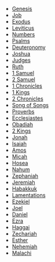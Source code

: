 <Initial text="Chronological Order (OT)"/>

* [Genesis](/bible/old-testament/pentateuch/genesis)
* [Job](/bible/old-testament/poetic-books/job)
* [Exodus](/bible/old-testament/pentateuch/exodus)
* [Leviticus](/bible/old-testament/pentateuch/leviticus)
* [Numbers](/bible/old-testament/pentateuch/numbers)
* [Psalms](/bible/old-testament/poetic-books/psalms)
* [Deuteronomy](/bible/old-testament/pentateuch/deuteronomy)
* [Joshua](/bible/old-testament/historical-books/joshua)
* [Judges](/bible/old-testament/historical-books/judges)
* [Ruth](/bible/old-testament/historical-books/ruth)
* [1 Samuel](/bible/old-testament/historical-books/1-samuel)
* [2 Samuel](/bible/old-testament/historical-books/2-samuel)
* [1 Chronicles](/bible/old-testament/historical-books/1-chronicles)
* [1 Kings](/bible/old-testament/historical-books/1-kings)
* [2 Chronicles](/bible/old-testament/historical-books/2-chronicles)
* [Song of Songs](/bible/old-testament/poetic-books/song-of-songs)
* [Proverbs](/bible/old-testament/poetic-books/proverbs)
* [Ecclesiastes](/bible/old-testament/poetic-books/ecclesiastes)
* [Obadiah](/bible/old-testament/prophetic-books/obadiah)
* [2 Kings](/bible/old-testament/historical-books/2-kings)
* [Jonah](/bible/old-testament/prophetic-books/jonah)
* [Isaiah](/bible/old-testament/prophetic-books/isaiah)
* [Amos](/bible/old-testament/prophetic-books/amos)
* [Micah](/bible/old-testament/prophetic-books/micah)
* [Hosea](/bible/old-testament/prophetic-books/hosea)
* [Nahum](/bible/old-testament/prophetic-books/nahum)
* [Zephaniah](/bible/old-testament/prophetic-books/zephaniah)
* [Jeremiah](/bible/old-testament/prophetic-books/jeremiah)
* [Habakkuk](/bible/old-testament/prophetic-books/habakkuk)
* [Lamentations](/bible/old-testament/prophetic-books/lamentations)
* [Ezekiel](/bible/old-testament/prophetic-books/ezekiel)
* [Joel](/bible/old-testament/prophetic-books/joel)
* [Daniel](/bible/old-testament/prophetic-books/daniel)
* [Ezra](/bible/old-testament/historical-books/ezra)
* [Haggai](/bible/old-testament/prophetic-books/haggai)
* [Zechariah](/bible/old-testament/prophetic-books/zechariah)
* [Esther](/bible/old-testament/historical-books/esther)
* [Nehemiah](/bible/old-testament/historical-books/nehemiah)
* [Malachi](/bible/old-testament/prophetic-books/malachi)
